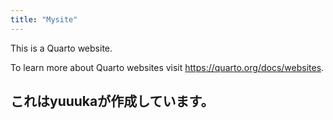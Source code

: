 ```yaml
---
title: "Mysite"
---
```


This is a Quarto website.

To learn more about Quarto websites visit <https://quarto.org/docs/websites>.

## これはyuuukaが作成しています。
